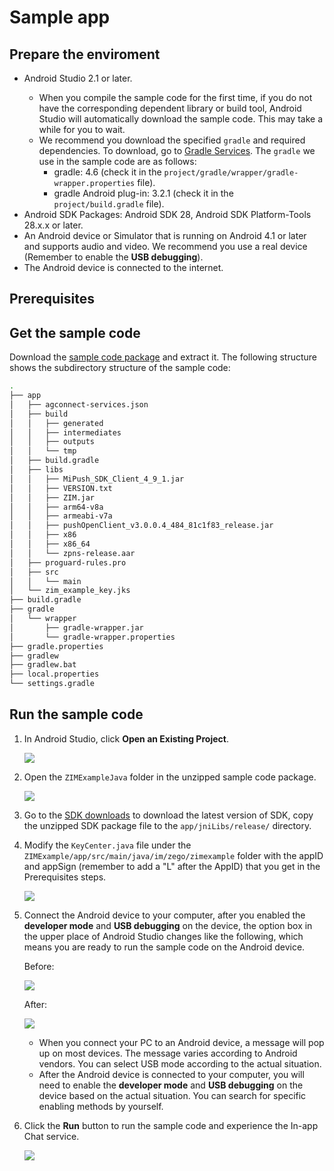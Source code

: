 
# Sample app

<Content2 />

## Prepare the enviroment

* Android Studio 2.1 or later.
    <Note title="Note">
    - When you compile the sample code for the first time, if you do not have the corresponding dependent library or build tool, Android Studio will automatically download the sample code. This may take a while for you to wait. 
    - We recommend you download the specified `gradle` and required dependencies. To download, go to [Gradle Services](https://services.gradle.org). The `gradle` we use in the sample code are as follows: 
        - gradle: 4.6 (check it in the `project/gradle/wrapper/gradle-wrapper.properties` file).
        - gradle Android plug-in: 3.2.1 (check it in the `project/build.gradle` file).
    </Note>
* Android SDK Packages: Android SDK 28, Android SDK Platform-Tools 28.x.x or later.
* An Android device or Simulator that is running on Android 4.1 or later and supports audio and video. We recommend you use a real device (Remember to enable the **USB debugging**).
* The Android device is connected to the internet.

## Prerequisites

<Content />
<Content1 />

## Get the sample code

Download the [sample code package](https://storage.zego.im/zim/example/android/ZIMExampleJava.zip) and extract it. The following structure shows the subdirectory structure of the sample code:

```bash
.
├── app
│   ├── agconnect-services.json
│   ├── build
│   │   ├── generated
│   │   ├── intermediates
│   │   ├── outputs
│   │   └── tmp
│   ├── build.gradle
│   ├── libs
│   │   ├── MiPush_SDK_Client_4_9_1.jar
│   │   ├── VERSION.txt
│   │   ├── ZIM.jar
│   │   ├── arm64-v8a
│   │   ├── armeabi-v7a
│   │   ├── pushOpenClient_v3.0.0.4_484_81c1f83_release.jar
│   │   ├── x86
│   │   ├── x86_64
│   │   └── zpns-release.aar
│   ├── proguard-rules.pro
│   ├── src
│   │   └── main
│   └── zim_example_key.jks
├── build.gradle
├── gradle
│   └── wrapper
│       ├── gradle-wrapper.jar
│       └── gradle-wrapper.properties
├── gradle.properties
├── gradlew
├── gradlew.bat
├── local.properties
└── settings.gradle
```

## Run the sample code

1. In Android Studio, click **Open an Existing Project**.
    <Frame width="512" height="auto" caption="">
    <img src="https://storage.zego.im/sdk-doc/Pics/Android/ExpressSDK/SampleRunningGuide/as_pre_ui.png" />
    </Frame>

2. Open the `ZIMExampleJava` folder in the unzipped sample code package. 

    <Frame width="512" height="auto" caption="">
    <img src="https://storage.zego.im/sdk-doc/Pics/ZIM/Android/ZIMExampleJava.jpeg" />
    </Frame>


3. Go to the [SDK downloads](./Client%20SDKs/SDK%20downloads.mdx) to download the latest version of SDK, copy the unzipped SDK package file to the `app/jniLibs/release/` directory.

4. Modify the `KeyCenter.java` file under the `ZIMExample/app/src/main/java/im/zego/zimexample` folder with the appID and appSign (remember to add a "L" after the AppID) that you get in the Prerequisites steps. 

    <Frame width="512" height="auto" caption="">
    <img src="https://storage.zego.im/sdk-doc/Pics/ZIM/Android/fill_appid_appSign_in_android_demo_new2_appsign.png" />
    </Frame>

5. Connect the Android device to your computer, after you enabled the **developer mode** and **USB debugging** on the device, the option box in the upper place of Android Studio changes like the following, which means you are ready to run the sample code on the Android device.

    Before:
    <Frame width="512" height="auto" caption="">
    <img src="https://storage.zego.im/sdk-doc/Pics/ZIM/Android/as_no_device_new.png" />
    </Frame>
 
    After:

    <Frame width="512" height="auto" caption="">
    <img src="https://storage.zego.im/sdk-doc/Pics/ZIM/Android/as_connected_device_new.png" />
    </Frame> 

    <Note title="Note">    

    - When you connect your PC to an Android device, a message will pop up on most devices. The message varies according to Android vendors. You can select USB mode according to the actual situation.
    -  After the Android device is connected to your computer, you will need to enable the **developer mode** and **USB debugging** on the device based on the actual situation. You can search for specific enabling methods by yourself.
    </Note>

6. Click the **Run** button to run the sample code and experience the In-app Chat service.
   <Frame width="512" height="auto" caption="">
   <img src="https://storage.zego.im/sdk-doc/Pics/ZIM/Android/run_android_demo_new.png" />
   </Frame>
